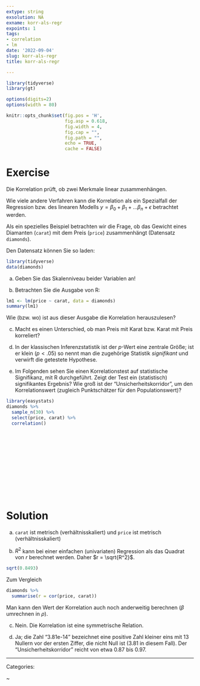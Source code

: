```yaml
---
extype: string
exsolution: NA
exname: korr-als-regr
expoints: 1
tags:
- correlation
- lm
date: '2022-09-04'
slug: korr-als-regr
title: korr-als-regr

---
```




```r

library(tidyverse)
library(gt)
```


```r
options(digits=2)
options(width = 80)
```


```r
knitr::opts_chunk$set(fig.pos = 'H',
                      fig.asp = 0.618,
                      fig.width = 4,
                      fig.cap = "", 
                      fig.path = "",
                      echo = TRUE,
                      cache = FALSE)
```









# Exercise

Die Korrelation prüft, ob zwei Merkmale linear zusammenhängen.

Wie viele andere Verfahren kann die Korrelation als ein Spezialfall 
der Regression bzw. des linearen Modells 
$y = \beta_0 + \beta_1 + \ldots \beta_n + \epsilon$ betrachtet werden.

Als ein spezielles Beispiel betrachten wir die Frage, 
ob  das Gewicht eines Diamanten (`carat`) mit dem Preis (`price`) zusammenhängt
(Datensatz `diamonds`).

Den Datensatz können Sie so laden:

```r
library(tidyverse)
data(diamonds)
```

a) Geben Sie das Skalenniveau beider Variablen an!

b) Betrachten Sie die Ausgabe von R:

```r
lm1 <- lm(price ~ carat, data = diamonds)
summary(lm1)
```

Wie (bzw. wo) ist aus dieser Ausgabe die Korrelation herauszulesen?



c) Macht es einen Unterschied, ob man Preis mit Karat bzw. Karat mit Preis korreliert?


d) In der klassischen Inferenzstatistik ist der $p$-Wert eine zentrale Größe; 
ist er klein ($p<.05$) so nennt man die zugehörige Statistik *signifikant* und
verwirft die getestete Hypothese. 

d) Im Folgenden sehen Sie einen Korrelationstest auf statistische Signifikanz, 
mit R durchgeführt. Zeigt der Test ein (statistisch) signifikantes Ergebnis? 
Wie groß ist der "Unsicherheitskorridor", 
um den Korrelationswert (zugleich Punktschätzer für den Populationswert)?


```r
library(easystats)
diamonds %>% 
  sample_n(30) %>% 
  select(price, carat) %>% 
  correlation()

```




</br>
</br>
</br>
</br>
</br>
</br>
</br>
</br>
</br>
</br>

# Solution

a)  `carat` ist metrisch (verhältnisskaliert) und `price` ist metrisch (verhältnisskaliert)

b) $R^2$ kann bei einer einfachen (univariaten) Regression als das Quadrat von $r$ berechnet werden. Daher $r = \sqrt{R^2}$.

```r
sqrt(0.8493)
```


Zum Vergleich

```r
diamonds %>% 
  summarise(r = cor(price, carat))
```
Man kann den Wert der Korrelation auch noch anderweitig berechnen 
($\beta$ umrechnen in $\rho$).


c) Nein. Die Korrelation ist eine symmetrische Relation.


d) Ja; die Zahl "3.81e-14" bezeichnet eine positive Zahl kleiner eins mit 
13 Nullern vor der ersten Ziffer, die nicht Null ist (3.81 in diesem Fall). 
Der "Unsicherheitskorridor" reicht von etwa 0.87 bis 0.97.




---

Categories: 

~

